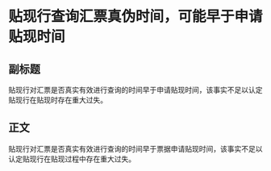 # 贴现行查询汇票真伪时间，可能早于申请贴现时间
## 副标题
贴现行对汇票是否真实有效进行查询的时间早于申请贴现时间，该事实不足以认定贴现行在贴现时存在重大过失。
## 正文
贴现行对汇票是否真实有效进行查询的时间早于票据申请贴现时间，该事实不足以认定贴现行在贴现过程中存在重大过失。